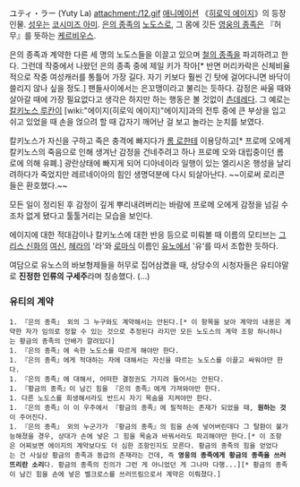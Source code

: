 ユティ・ラー (Yuty La)
attachment:/12.gif
[[애니메이션]] 《[[히로익 에이지]]》의 등장인물. [[성우]]는 [[코시미즈 아미]]. [[은의 종족]]의 [[노도스]]로, 그 몸에 깃든 [[영웅의 종족]]은 『허무』를 뜻하는 [[케르비우스]].

은의 종족과 계약한 다른 세 명의 노도스들을 이끌고 있으며 [[철의 종족]]을 파괴하려고 한다. 그런데 작중에서 나왔던 은의 종족 중에 제일 키가 작아[* 반면 머리카락은 신체비율적으로 작중 여성캐러를 통틀어 가장 길다. 자기 키보다 훨씬 긴 탓에 걸어다니면 바닥이 쓸리지 않나 싶을 정도.] 팬들사이에서는 은꼬맹이라고 불리는 듯하다. 감정은 싸울 때와 살아갈 때에 가장 필요없다고 생각은 하지만 하는 행동은 볼 것없이 [[츤데레]]다. 그 예로는 [[칼키노스 루칸]]이 [wiki:"에이지(히로익 에이지)"에이지]과의 전투 중에 큰 부상을 입고 쉬고 있었을 때 손을 얹으려 할 때 갑자기 깨어난 걸 보고 놀라는 눈치를 보였다. 

칼키노스가 자신을 구하고 죽은 충격에 빠지다가 [[롬 로]]한테 이용당하고[* 프로메 오에게 칼키노스의 죽음으로 인해 생겨난 감정을 건네주려고 하나 프로메 오와 대립중이던 롬 로에 의해 유폐.] 광란상태에 빠지게 되어 디아네이라 일행이 있는 엘리시온 행성을 날리려하다가 죽었지만 레르네이아의 힘인 생명덕분에 다시 되살아난다. ~~이로써 로리콘들은 환호했다.~~

모든 일이 정리된 후 감정이 깊게 뿌리내려버리는 바람에 프로메 오에게 감정을 넘길 수 조차 없게 됐다고 툴툴거리는 모습을 보인다.

에이지에 대한 적대감이나 칼키노스에 대한 반응 등으로 미뤄볼 때 이름의 모티브는 [[그리스 신화]]의 [[여신]], [[헤라]]의 '라'와 [[로마]]식 이름인 [[유노]]에서 '유'를 따서 조합한 듯하다.

여담으로 유노스의 바보형제들을 허무로 집어삼켰을 때, 상당수의 시청자들은 유티야말로 '''진정한 인류의 구세주'''라며 칭송했다. (…)

=== 유티의 계약 ===
 1. 『은의 종족』 외의 그 누구와도 계약해서는 안된다.[* 이 항목을 보아 계약의 내용은 계약한 자가 임의로 정할 수 있는 것으로 추정된다 라지만 모든 노도스의 계약 조항 하나하나는 황금의 종족의 안배가 깔려있다]
 1. 『은의 종족』에 속한 노도스를 따르게 해야만 한다.
 1. 『은의 종족』에게 적대하는 자에 대해서는 자신을 따르는 노도스를 이끌고 싸워야만 한다.
 1. 『은의 종족』에 대해서, 어떠한 결정권도 가지려 들어서는 안된다.
 1. 『황금의 종족』이 남긴 힘을 『은의 종족』에게 가져와야만 한다.
 1. 다른 노도스를 희생해서라도 반드시 자기 목숨을 지켜야만 한다.
 1. 『은의 종족』이 이 우주에서 『황금의 종족』에 필적하는 존재가 되었을 때, '''원하는 것'''이 주어진다.
 1. 『은의 종족』 외의 누군가가 『황금의 종족』의 힘을 손에 넣어버린데다 그 탈환이 불가능해졌을 경우, 상대가 손에 넣은 그 힘을 목숨과 바꿔서라도 파괴해야만 한다.[* 이 조항은 어찌보면 에이지의 계약보다도 더 심한 조항인지도 모른다. 황금의 종족의 힘을 얻었다는 건 사실상 황금의 종족과 동급의 존재라는 건데, 즉 '''영웅의 종족에게 황금의 종족을 쓰러뜨리란 소리'''다. 황금의 종족의 진의가 그런 게 아니었던 게 그나마 다행...][* 황금의 종족이 남긴 힘을 손에 넣은 벨크로스를 쓰러뜨림으로서 계약은 이뤄졌다.]
